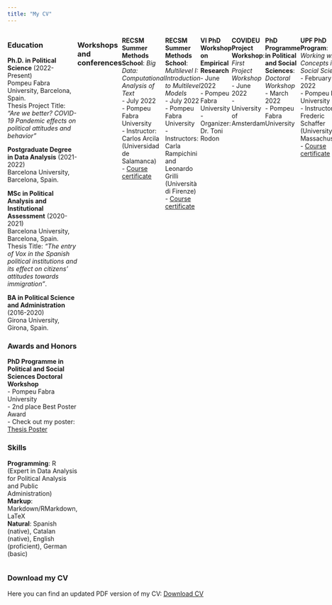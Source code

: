 ```yaml
---
title: "My CV"
---
```


::: {style="display: flex;"}
<div>

### Education

**Ph.D. in Political Science** (2022-Present) <br> Pompeu Fabra University, Barcelona, Spain. <br> Thesis Project Title: *"Are we better? COVID-19 Pandemic effects on political attitudes and behavior"*

**Postgraduate Degree in Data Analysis** (2021-2022) <br> Barcelona University, Barcelona, Spain.

**MSc in Political Analysis and Institutional Assessment** (2020-2021) <br> Barcelona University, Barcelona, Spain. <br> Thesis Title: *"The entry of Vox in the Spanish political institutions and its effect on citizens' attitudes towards immigration"*.

**BA in Political Science and Administration** (2016-2020) <br> Girona University, Girona, Spain.

### Awards and Honors

**PhD Programme in Political and Social Sciences Doctoral Workshop** <br> - Pompeu Fabra University <br> - 2nd place Best Poster Award <br> - Check out my poster: <a href="IreneRodriguez_Poster_PhDWorkshop.pdf#" class="download" title="Thesis Poster">Thesis Poster</a>

### Skills

**Programming**: R (Expert in Data Analysis for Political Analysis and Public Administration) <br> **Markup**: Markdown/RMarkdown, LaTeX <br> **Natural**: Spanish (native), Catalan (native), English (proficient), German (basic)

</div>

<div>

### Workshops and conferences

**RECSM Summer Methods School**: *Big Data: Computational Analysis of Text* <br> - July 2022 <br> - Pompeu Fabra University <br> - Instructor: Carlos Arcila (Universidad de Salamanca) <br> - <a href="BigData_Certificate.pdf#" class="download" title="Course certificate">Course certificate</a>

**RECSM Summer Methods School**: *Multilevel I: Introduction to Multilevel Models* <br> - July 2022 <br> - Pompeu Fabra University <br> - Instructors: Carla Rampichini and Leonardo Grilli (Università di Firenze) <br> - <a href="MultilevelI_Certificate.pdf#" class="download" title="Course certificate">Course certificate</a>

**VI PhD Workshop on Empirical Research** <br> - June 2022 <br> - Pompeu Fabra University <br> - Organizer: Dr. Toni Rodon

**COVIDEU Project Workshop**: *First Project Workshop* <br> - June 2022 <br> - University of Amsterdam

**PhD Programme in Political and Social Sciences**: *Doctoral Workshop* <br> - March 2022 <br> - Pompeu Fabra University

**UPF PhD Program**: *Working with Concepts in the Social Sciences* <br> - February 2022 <br> - Pompeu Fabra University <br> - Instructor: Frederic Schaffer (University of Massachussets) <br> - <a href="Concepts_Certificate.pdf#" class="download" title="Course certificate">Course certificate</a>

</div>
:::

### Download my CV

Here you can find an updated PDF version of my CV: <a href="Irene_RodriguezLopez_CV.pdf#" class="download" title="Download CV as PDF">Download CV</a>
